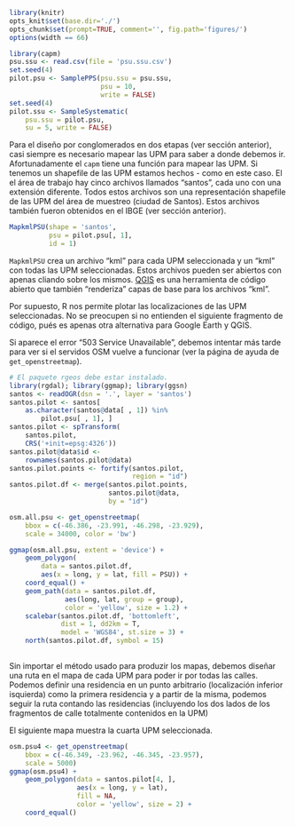 ```r
library(knitr)
opts_knit$set(base.dir='./')
opts_chunk$set(prompt=TRUE, comment='', fig.path='figures/')
options(width == 66)
```

```r
library(capm)
psu.ssu <- read.csv(file = 'psu.ssu.csv')
set.seed(4)
pilot.psu <- SamplePPS(psu.ssu = psu.ssu,
                       psu = 10,
                       write = FALSE)
set.seed(4)
pilot.ssu <- SampleSystematic(
    psu.ssu = pilot.psu,
    su = 5, write = FALSE)
```

Para el diseño por conglomerados en dos etapas (ver sección anterior), casi siempre es necesario mapear las UPM para saber a donde debemos ir. Afortunadamente el `capm` tiene una función para mapear las UPM. Si tenemos un shapefile de las UPM estamos hechos - como en este caso. El el área de trabajo hay cinco archivos llamados "santos", cada uno con una extensión diferente. Todos estos archivos son una representación shapefile de las UPM del área de muestreo (ciudad de Santos). Estos archivos también fueron obtenidos en el IBGE (ver sección anterior).

```r
MapkmlPSU(shape = 'santos',
          psu = pilot.psu[, 1],
          id = 1)
```

`MapkmlPSU` crea un archivo "kml" para cada UPM seleccionada y un "kml" con todas las UPM seleccionadas. Estos archivos pueden ser abiertos con apenas cliando sobre los mismos. [QGIS](http://qgis.org) es una herramienta de código abierto que también "renderiza" capas de base para los archivos "kml". 

Por supuesto, R nos permite plotar las localizaciones de las UPM seleccionadas. No se preocupen si no entienden el siguiente fragmento de código, pués es apenas otra alternativa para Google Earth y QGIS.

Si aparece el error "503 Service Unavailable", debemos intentar más tarde para ver si el servidos OSM vuelve a funcionar (ver la página de ayuda de `get_openstreetmap`).

```r
# El paquete rgeos debe estar instalado.
library(rgdal); library(ggmap); library(ggsn)
santos <- readOGR(dsn = '.', layer = 'santos')
santos.pilot <- santos[
    as.character(santos@data[ , 1]) %in%
        pilot.psu[ , 1], ]
santos.pilot <- spTransform(
    santos.pilot,
    CRS('+init=epsg:4326'))
santos.pilot@data$id <-
    rownames(santos.pilot@data)
santos.pilot.points <- fortify(santos.pilot,
                               region = "id")
santos.pilot.df <- merge(santos.pilot.points,
                         santos.pilot@data,
                         by = "id")

osm.all.psu <- get_openstreetmap(
    bbox = c(-46.386, -23.991, -46.298, -23.929),
    scale = 34000, color = 'bw')

ggmap(osm.all.psu, extent = 'device') + 
    geom_polygon(
        data = santos.pilot.df,
        aes(x = long, y = lat, fill = PSU)) +
    coord_equal() +
    geom_path(data = santos.pilot.df,
              aes(long, lat, group = group),
              color = 'yellow', size = 1.2) +
    scalebar(santos.pilot.df, 'bottomleft',
             dist = 1, dd2km = T,
             model = 'WGS84', st.size = 3) +
    north(santos.pilot.df, symbol = 15)
    
```

Sin importar el método usado para produzir los mapas, debemos diseñar una ruta en el mapa de cada UPM para poder ir por todas las calles. Podemos definir una residencia en un punto arbitrario (localización inferior isquierda) como la primera residencia y a partir de la misma, podemos seguir la ruta contando las residencias (incluyendo los dos lados de los fragmentos de calle totalmente contenidos en la UPM)  

El siguiente mapa muestra la cuarta UPM seleccionada.

```r
osm.psu4 <- get_openstreetmap(
    bbox = c(-46.349, -23.962, -46.345, -23.957),
    scale = 5000)
ggmap(osm.psu4) +
    geom_polygon(data = santos.pilot[4, ],
                 aes(x = long, y = lat),
                 fill = NA,
                 color = 'yellow', size = 2) +
    coord_equal()
```
